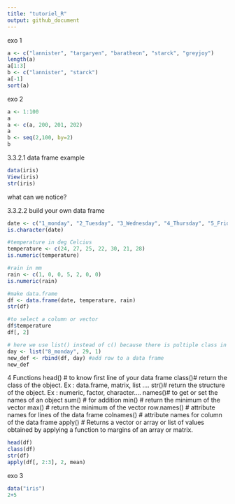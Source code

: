 ```yaml
---
title: "tutoriel_R"
output: github_document
---
```

exo 1
```r
a <- c("lannister", "targaryen", "baratheon", "starck", "greyjoy")
length(a)
a[1:3]
b <- c("lannister", "starck")
a[-1]
sort(a)

```
exo 2
```r
a <- 1:100
a
a <- c(a, 200, 201, 202)
a
b <- seq(2,100, by=2)
b
```
3.3.2.1 data frame example
```r
data(iris)
View(iris)
str(iris)
```
what can we notice? 

3.3.2.2 build your own data frame
```r
date <- c("1_monday", "2_Tuesday", "3_Wednesday", "4_Thursday", "5_Friday", "6_Saturday", "7_Sunday")
is.character(date)

#temperature in deg Celcius
temperature <- c(24, 27, 25, 22, 30, 21, 28)
is.numeric(temperature)

#rain in mm
rain <- c(1, 0, 0, 5, 2, 0, 0)
is.numeric(rain)

#make data.frame
df <- data.frame(date, temperature, rain)
str(df)

#to select a column or vector
df$temperature
df[, 2]

# here we use list() instead of c() because there is pultiple class in inside row
day <- list("8_monday", 29, 1)
new_def <- rbind(df, day) #add row to a data frame
new_def

```
4 Functions
head() # to know first line of your data frame
class()# return the class of the object. Ex : data.frame, matrix, list ....
str()# return the structure of the object. Ex : numeric, factor, character....
names()# to get or set the names of an object
sum() # for addition
min() # return the minimum of the vector
max() # return the minimum of the vector
row.names() # attribute names for lines of the data frame
colnames() # attribute names for column of the data frame
apply() # Returns a vector or array or list of values obtained by applying a function to margins of an array or matrix.
```r
head(df)
class(df)
str(df)
apply(df[, 2:3], 2, mean)
```
exo 3 
```r
data("iris")
2+5
```

